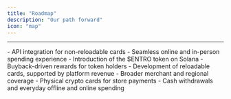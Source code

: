 ```yaml
---
title: "Roadmap"
description: "Our path forward"
icon: "map"
---
```


---

<Steps>
  <Step title="Initial Launch">
    - API integration for non-reloadable cards
    - Seamless online and in-person spending experience
    - Introduction of the $ENTRO token on Solana
    - Buyback-driven rewards for token holders
  </Step>

  <Step title="Expansion Phase">
    - Development of reloadable cards, supported by platform revenue
    - Broader merchant and regional coverage
  </Step>

  <Step title="Physical Cards">
    - Physical crypto cards for store payments
    - Cash withdrawals and everyday offline and online spending
  </Step>
</Steps>
